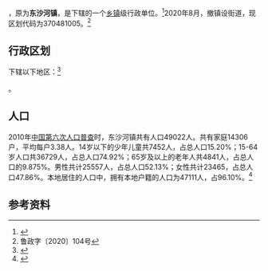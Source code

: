 {{中国乡级行政区|37/04/81/100/000}}

'''{{PAGENAMEBASE}}'''，原为'''东沙河镇'''，是{{PRC admin/fullname|37/04/81/100/000|3}}下辖的一个[[乡镇|乡镇]]级行政单位。<ref>{{PRC admin/ref sgc|{{PRC admin/parent|37/04/81/100/000}}}}</ref>2020年8月，撤镇设街道，现区划代码为370481005。<ref>鲁政字〔2020〕104号</ref>

== 行政区划 ==

{{PAGENAMEBASE}}下辖以下地区：<ref>{{PRC admin/ref sgc|37/04/81/100/000}}</ref>

{{PRC admin/children|37/04/81/100/000}}。
== 人口 ==

2010年[[中国第六次人口普查|中国第六次人口普查]]时，东沙河镇共有人口49022人。共有家庭14306户，平均每户3.38人。14岁以下的少年儿童共7452人，占总人口15.20%；15-64岁人口共36729人，占总人口74.92%；65岁及以上的老年人共4841人，占总人口的9.875%。男性共计25557人，占总人口52.13%；女性共计23465，占总人口47.86%。本地居住的人口中，拥有本地户籍的人口为47111人，占96.10%。<ref name="人口普查2010">{{cite web| url =http://www.yearbookchina.com/navipage-n2013030152000017.html| title =《中国2010年人口普查分乡、镇、街道资料》| author =中国国务院人口普查办公室、中国国家统计局人口就业统计司等| year =2010| website =统计年鉴分享平台| page =表15 山东省乡、镇、街道人口| format =收费| access-date =2018-07-19| archive-url =https://web.archive.org/web/20180719084356/http://www.yearbookchina.com/navipage-n2013030152000017.html| archive-date =2018-07-19| dead-url =yes}}</ref>

== 参考资料 ==

{{reflist}}

{{PRC admin/navcat|37/04/81/100/000}}